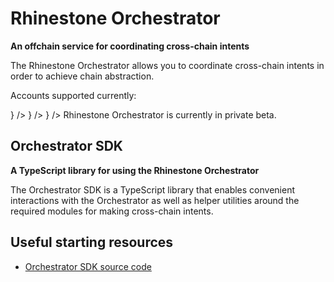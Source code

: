 
# Rhinestone Orchestrator

**An offchain service for coordinating cross-chain intents**

The Rhinestone Orchestrator allows you to coordinate cross-chain intents in order to achieve chain abstraction.

Accounts supported currently:

<Cards>
  <Card
    title="ERC-7579"
    href="https://erc7579.com/"
    icon={
      <Image
        src="/logos/erc7579.png"
        width={50}
        height={50}
        alt=""
        style={{ marginRight: '5px' }}
      />
    }
  />
  <Card
    title="Safe"
    href="https://safe.global/"
    icon={
      <Image
        src="/logos/safe.png"
        width={50}
        height={50}
        alt=""
        style={{ marginRight: '5px' }}
      />
    }
  />
  <Card
    title="Nexus"
    href="https://biconomy.io/"
    icon={
      <Image
        src="/logos/biconomy.jpeg"
        width={50}
        height={50}
        alt=""
        style={{ marginRight: '5px' }}
      />
    }
  />
</Cards>

<Callout type="info">
  Rhinestone Orchestrator is currently in private beta.
</Callout>

## Orchestrator SDK

**A TypeScript library for using the Rhinestone Orchestrator**

The Orchestrator SDK is a TypeScript library that enables convenient interactions with the Orchestrator as well as helper utilities around the required modules for making cross-chain intents.

## Useful starting resources

- [Orchestrator SDK source code](https://github.com/rhinestonewtf/orchestrator-sdk)
